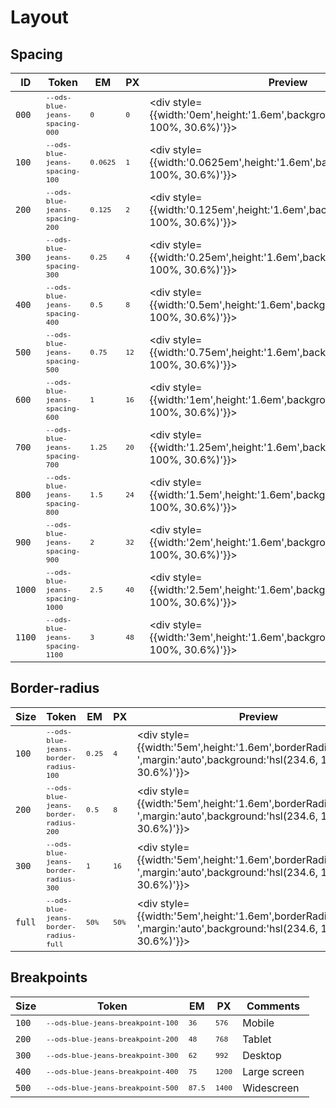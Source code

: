 
<Meta title="Code/Design tokens/Blue Jeans/Layout" />

<div style={{
  position: 'absolute',
  inset: '5em'
}}>

  # Layout

  ## Spacing
  | ID     | Token                                          | EM                      | PX                  | Preview                                                                                    | Comments |
  |--------|------------------------------------------------|-------------------------|---------------------|--------------------------------------------------------------------------------------------|----------|
  | `000`  | <small>`--ods-blue-jeans-spacing-000`</small>  | <small>`0`</small>      | <small>`0`</small>  | <div style={{width:'0em',height:'1.6em',background:'hsl(234.6, 100%, 30.6%)'}}></div>      |          |
  | `100`  | <small>`--ods-blue-jeans-spacing-100`</small>  | <small>`0.0625`</small> | <small>`1`</small>  | <div style={{width:'0.0625em',height:'1.6em',background:'hsl(234.6, 100%, 30.6%)'}}></div> |          |
  | `200`  | <small>`--ods-blue-jeans-spacing-200`</small>  | <small>`0.125`</small>  | <small>`2`</small>  | <div style={{width:'0.125em',height:'1.6em',background:'hsl(234.6, 100%, 30.6%)'}}></div>  |          |
  | `300`  | <small>`--ods-blue-jeans-spacing-300`</small>  | <small>`0.25`</small>   | <small>`4`</small>  | <div style={{width:'0.25em',height:'1.6em',background:'hsl(234.6, 100%, 30.6%)'}}></div>   |          |
  | `400`  | <small>`--ods-blue-jeans-spacing-400`</small>  | <small>`0.5`</small>    | <small>`8`</small>  | <div style={{width:'0.5em',height:'1.6em',background:'hsl(234.6, 100%, 30.6%)'}}></div>    |          |
  | `500`  | <small>`--ods-blue-jeans-spacing-500`</small>  | <small>`0.75`</small>   | <small>`12`</small> | <div style={{width:'0.75em',height:'1.6em',background:'hsl(234.6, 100%, 30.6%)'}}></div>   |          |
  | `600`  | <small>`--ods-blue-jeans-spacing-600`</small>  | <small>`1`</small>      | <small>`16`</small> | <div style={{width:'1em',height:'1.6em',background:'hsl(234.6, 100%, 30.6%)'}}></div>      |          |
  | `700`  | <small>`--ods-blue-jeans-spacing-700`</small>  | <small>`1.25`</small>   | <small>`20`</small> | <div style={{width:'1.25em',height:'1.6em',background:'hsl(234.6, 100%, 30.6%)'}}></div>   |          |
  | `800`  | <small>`--ods-blue-jeans-spacing-800`</small>  | <small>`1.5`</small>    | <small>`24`</small> | <div style={{width:'1.5em',height:'1.6em',background:'hsl(234.6, 100%, 30.6%)'}}></div>    |          |
  | `900`  | <small>`--ods-blue-jeans-spacing-900`</small>  | <small>`2`</small>      | <small>`32`</small> | <div style={{width:'2em',height:'1.6em',background:'hsl(234.6, 100%, 30.6%)'}}></div>      |          |
  | `1000` | <small>`--ods-blue-jeans-spacing-1000`</small> | <small>`2.5`</small>    | <small>`40`</small> | <div style={{width:'2.5em',height:'1.6em',background:'hsl(234.6, 100%, 30.6%)'}}></div>    |          |
  | `1100` | <small>`--ods-blue-jeans-spacing-1100`</small> | <small>`3`</small>      | <small>`48`</small> | <div style={{width:'3em',height:'1.6em',background:'hsl(234.6, 100%, 30.6%)'}}></div>      |          |

  ## Border-radius
  | Size   | Token                                                | EM                    | PX                   | Preview                                                                                                                    | Comments   |
  |--------|------------------------------------------------------|-----------------------|----------------------|----------------------------------------------------------------------------------------------------------------------------|------------|
  | `100`  | <small>`--ods-blue-jeans-border-radius-100`</small>  | <small>`0.25`</small> | <small>`4`</small>   | <div style={{width:'5em',height:'1.6em',borderRadius:'0.25em ',margin:'auto',background:'hsl(234.6, 100%, 30.6%)'}}></div> |            |
  | `200`  | <small>`--ods-blue-jeans-border-radius-200`</small>  | <small>`0.5`</small>  | <small>`8`</small>   | <div style={{width:'5em',height:'1.6em',borderRadius:'0.5em ',margin:'auto',background:'hsl(234.6, 100%, 30.6%)'}}></div>  |            |
  | `300`  | <small>`--ods-blue-jeans-border-radius-300`</small>  | <small>`1`</small>    | <small>`16`</small>  | <div style={{width:'5em',height:'1.6em',borderRadius:'1em ',margin:'auto',background:'hsl(234.6, 100%, 30.6%)'}}></div>    |            |
  | `full` | <small>`--ods-blue-jeans-border-radius-full`</small> | <small>`50%`</small>  | <small>`50%`</small> | <div style={{width:'5em',height:'1.6em',borderRadius:'50% ',margin:'auto',background:'hsl(234.6, 100%, 30.6%)'}}></div>    | Round item |

  ## Breakpoints
  | Size  | Token                                            | EM                    | PX                    | Comments     |
  |-------|--------------------------------------------------|-----------------------|-----------------------|--------------|
  | `100` | <small>`--ods-blue-jeans-breakpoint-100`</small> | <small>`36`</small>   | <small>`576`</small>  | Mobile       |
  | `200` | <small>`--ods-blue-jeans-breakpoint-200`</small> | <small>`48`</small>   | <small>`768`</small>  | Tablet       |
  | `300` | <small>`--ods-blue-jeans-breakpoint-300`</small> | <small>`62`</small>   | <small>`992`</small>  | Desktop      |
  | `400` | <small>`--ods-blue-jeans-breakpoint-400`</small> | <small>`75`</small>   | <small>`1200`</small> | Large screen |
  | `500` | <small>`--ods-blue-jeans-breakpoint-500`</small> | <small>`87.5`</small> | <small>`1400`</small> | Widescreen   |

</div>
